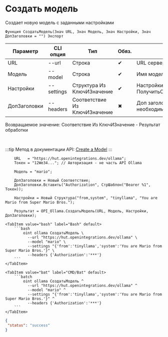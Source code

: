 ﻿---
sidebar_position: 4
description: Создать модель и другие функции для работы с Ollama в Открытом пакете интеграций - бесплатной open-source библиотеке интеграций для 1С:Предприятие 8, OneScript и CLI
keywords: [1C, 1С, 1С:Предприятие, 1С:Предприятие 8.3, API, Интеграция, Сервисы, Обмен, OneScript, CLI, Ollama]
---


# Создать модель
 Создает новую модель с заданными настройками



`Функция СоздатьМодель(Знач URL, Знач Модель, Знач Настройки, Знач ДопЗаголовки = "") Экспорт`

  | Параметр | CLI опция | Тип | Обяз. | Назначение |
  |-|-|-|-|-|
  | URL | --url | Строка | &#x2714; | URL сервера Ollama |
  | Модель | --model | Строка | &#x2714; | Имя модели |
  | Настройки | --settings | Структура Из КлючИЗначение | &#x2714; | Настройки модели. См. ПолучитьСтруктуруНастроекМодели |
  | ДопЗаголовки | --headers | Соответствие Из КлючИЗначение | &#x2716; | Доп заголовки запроса, если необходимо |

  
  Возвращаемое значение:   Соответствие Из КлючИЗначение - Результат обработки

<br/>

:::tip
Метод в документации API: [Create a Model](https://github.com/ollama/ollama/blob/main/docs/api.md#create-a-model)
:::
<br/>



```bsl title="Пример использования для 1С:Предприятие/OneScript"
    URL   = "https://hut.openintegrations.dev/ollama";
    Токен = "12We34..."; // Авторизация - не часть API Ollama

    Модель = "mario";

    ДопЗаголовки = Новый Соответствие;
    ДопЗаголовки.Вставить("Authorization", СтрШаблон("Bearer %1", Токен));

    Настройки = Новый Структура("from,system", "tinyllama", "You are Mario from Super Mario Bros.");

    Результат = OPI_Ollama.СоздатьМодель(URL, Модель, Настройки, ДопЗаголовки);
```
    

 <Tabs>
  
    <TabItem value="bash" label="Bash" default>
        ```bash
            oint ollama СоздатьМодель \
              --url "https://hut.openintegrations.dev/ollama" \
              --model "mario" \
              --settings "{'from':'tinyllama','system':'You are Mario from Super Mario Bros.'}" \
              --headers {'Authorization':'***'}
        ```
    </TabItem>
  
    <TabItem value="bat" label="CMD/Bat" default>
        ```batch
            oint ollama СоздатьМодель ^
              --url "https://hut.openintegrations.dev/ollama" ^
              --model "mario" ^
              --settings "{'from':'tinyllama','system':'You are Mario from Super Mario Bros.'}" ^
              --headers {'Authorization':'***'}
        ```
    </TabItem>
</Tabs>


```json title="Результат"
{
 "status": "success"
}
```
